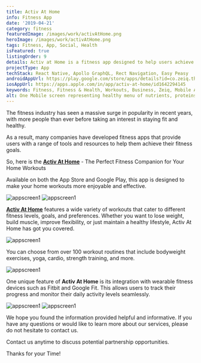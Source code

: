 ```yaml
---
title: Activ At Home
info: Fitness App
date: '2019-04-21'
category: fitness
featuredImage: /images/work/activAtHome.png
heroImage: /images/work/activAtHome.png
tags: Fitness, App, Social, Health
isFeatured: true
listingOrder: 9
details: Activ at Home is a fitness app designed to help users achieve their fitness goals at home. The app offers a variety of workout routines that can be performed with minimal equipment, making it ideal for those who want to stay fit but don't have access to a gym or don't have much equipment at home. The app is available for download on the Google Play Store.
projectType: App
techStack: React Native, Apollo GraphQL, Rect Navigation, Easy Peasy
androidAppUrl: https://play.google.com/store/apps/details?id=co.zeiq.thefore&hl=en_IN&gl=US
iosAppUrl: https://apps.apple.com/in/app/activ-at-home/id1642294145
keywords: Fitness, Fitness & Health, Workouts, Business, Zeiq, Mobile Application
alt: One Mobile screen representing healthy menu of nutrients, proteins etc and other Mobile screen representing a lady gym coach with dumbles.
---
```


The fitness industry has seen a massive surge in popularity in recent years, with more people than ever before taking an interest in staying fit and healthy.

As a result, many companies have developed fitness apps that provide users with a range of tools and resources to help them achieve their fitness goals.

So, here is the **[Activ At Home](https://play.google.com/store/apps/details?id=co.zeiq.thefore&hl=en_IN&gl=US)** - The Perfect Fitness Companion for Your Home Workouts

Available on both the App Store and Google Play, this app is designed to make your home workouts more enjoyable and effective.

![appscreen1](../images/work/activ-at-home-screen1.png)
![appscreen1](../images/work/activ-at-home-screen2.png)

**[Activ At Home](https://play.google.com/store/apps/details?id=co.zeiq.thefore&hl=en_IN&gl=US)** features a wide variety of workouts that cater to different fitness levels, goals, and preferences. Whether you want to lose weight, build muscle, improve flexibility, or just maintain a healthy lifestyle, Activ At Home has got you covered.

![appscreen1](../images/work/activ-at-home-screen3.png)

You can choose from over 100 workout routines that include bodyweight exercises, yoga, cardio, strength training, and more.

![appscreen1](../images/work/activ-at-home-screen4.png)

One unique feature of **Activ At Home** is its integration with wearable fitness devices such as Fitbit and Google Fit. This allows users to track their progress and monitor their daily activity levels seamlessly.

![appscreen1](../images/work/activ-at-home-screen5.png)
![appscreen1](../images/work/activ-at-home-screen6.png)

We hope you found the information provided helpful and informative. If you have any questions or would like to learn more about our services, please do not hesitate to contact us.

Contact us anytime to discuss potential partnership opportunities.

Thanks for your Time!
